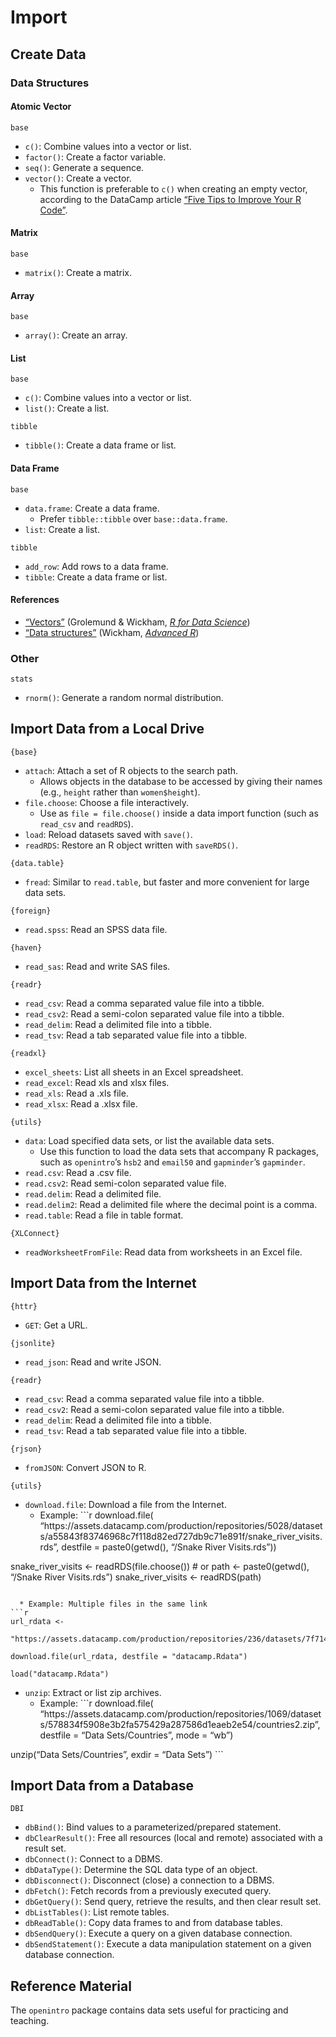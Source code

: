 # Import

## Create Data

### Data Structures

#### Atomic Vector

`base`

* `c()`: Combine values into a vector or list.
* `factor()`: Create a factor variable.
* `seq()`: Generate a sequence.
* `vector()`: Create a vector.
    + This function is preferable to `c()` when creating an empty vector, according to the DataCamp article ["Five Tips to Improve Your R Code"](https://www.datacamp.com/community/tutorials/five-tips-r-code-improve).

#### Matrix

`base`

* `matrix()`: Create a matrix.

#### Array

`base`

* `array()`: Create an array.

#### List

`base`

* `c()`: Combine values into a vector or list.
* `list()`: Create a list.

`tibble`

* `tibble()`: Create a data frame or list.

#### Data Frame

`base`

* `data.frame`: Create a data frame.
    + Prefer `tibble::tibble` over `base::data.frame`.
* `list`: Create a list.

`tibble`

* `add_row`: Add rows to a data frame.
* `tibble`: Create a data frame or list.

#### References

* ["Vectors"](https://r4ds.had.co.nz/vectors.html) (Grolemund & Wickham, [*R for Data Science*](https://r4ds.had.co.nz/))
* ["Data structures"](http://adv-r.had.co.nz/Data-structures.html) (Wickham, [*Advanced R*](http://adv-r.had.co.nz/))

### Other

`stats`

* `rnorm()`: Generate a random normal distribution.

## Import Data from a Local Drive

`{base}`

* `attach`: Attach a set of R objects to the search path.
  * Allows objects in the database to be accessed by giving their names (e.g., `height` rather than `women$height`).
* `file.choose`: Choose a file interactively.
  * Use as `file = file.choose()` inside a data import function (such as `read_csv` and `readRDS`).
* `load`: Reload datasets saved with `save()`.
* `readRDS`: Restore an R object written with `saveRDS()`.

`{data.table}`

* `fread`: Similar to `read.table`, but faster and more convenient for large data sets.

`{foreign}`

* `read.spss`: Read an SPSS data file.

`{haven}`

* `read_sas`: Read and write SAS files.

`{readr}`

* `read_csv`: Read a comma separated value file into a tibble.
* `read_csv2`: Read a semi-colon separated value file into a tibble.
* `read_delim`: Read a delimited file into a tibble.
* `read_tsv`: Read a tab separated value file into a tibble.

`{readxl}`

* `excel_sheets`: List all sheets in an Excel spreadsheet.
* `read_excel`: Read xls and xlsx files.
* `read_xls`: Read a .xls file.
* `read_xlsx`: Read a .xlsx file.

`{utils}`

* `data`: Load specified data sets, or list the available data sets.
  * Use this function to load the data sets that accompany R packages, such as `openintro`'s `hsb2` and `email50` and `gapminder`'s `gapminder`.
* `read.csv`: Read a .csv file.
* `read.csv2`: Read semi-colon separated value file.
* `read.delim`: Read a delimited file.
* `read.delim2`: Read a delimited file where the decimal point is a comma.
* `read.table`: Read a file in table format.

`{XLConnect}`

* `readWorksheetFromFile`: Read data from worksheets in an Excel file.

## Import Data from the Internet

`{httr}`

* `GET`: Get a URL.

`{jsonlite}`

* `read_json`: Read and write JSON.

`{readr}`

* `read_csv`: Read a comma separated value file into a tibble.
* `read_csv2`: Read a semi-colon separated value file into a tibble.
* `read_delim`: Read a delimited file into a tibble.
* `read_tsv`: Read a tab separated value file into a tibble.

`{rjson}`

* `fromJSON`: Convert JSON to R.

`{utils}`

* `download.file`: Download a file from the Internet.
  * Example:
```r
download.file(
  "https://assets.datacamp.com/production/repositories/5028/datasets/a55843f83746968c7f118d82ed727db9c71e891f/snake_river_visits.rds",
  destfile = paste0(getwd(), "/Snake River Visits.rds"))

snake_river_visits <- readRDS(file.choose())
# or
path <- paste0(getwd(), "/Snake River Visits.rds")
snake_river_visits <- readRDS(path)
```

  * Example: Multiple files in the same link
```r
url_rdata <- 
  "https://assets.datacamp.com/production/repositories/236/datasets/7f714f993f1ad4c3d26412ae1e537ce6355b1b54/iris.RData"

download.file(url_rdata, destfile = "datacamp.Rdata")

load("datacamp.Rdata")
```

* `unzip`: Extract or list zip archives.
  * Example:
```r
download.file(
  "https://assets.datacamp.com/production/repositories/1069/datasets/578834f5908e3b2fa575429a287586d1eaeb2e54/countries2.zip",
  destfile = "Data Sets/Countries",
  mode = "wb")

unzip("Data Sets/Countries", exdir = "Data Sets")
```

## Import Data from a Database

`DBI`

* `dbBind()`: Bind values to a parameterized/prepared statement.
* `dbClearResult()`: Free all resources (local and remote) associated with a result set.
* `dbConnect()`: Connect to a DBMS.
* `dbDataType()`: Determine the SQL data type of an object.
* `dbDisconnect()`: Disconnect (close) a connection to a DBMS.
* `dbFetch()`: Fetch records from a previously executed query.
* `dbGetQuery()`: Send query, retrieve the results, and then clear result set.
* `dbListTables()`: List remote tables.
* `dbReadTable()`: Copy data frames to and from database tables.
* `dbSendQuery()`: Execute a query on a given database connection.
* `dbSendStatement()`: Execute a data manipulation statement on a given database connection.

## Reference Material

The `openintro` package contains data sets useful for practicing and teaching.